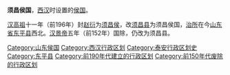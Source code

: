 '''须昌侯国'''，[[西汉|西汉]]时设置的[[侯国|侯国]]。

[[汉高祖|汉高祖]]十一年（前196年）封[[赵衍|赵衍]]为[[须昌侯|须昌侯]]，改[[须昌县|须昌县]]为须昌侯国，[[治所|治所]]在今[[山东省|山东省]][[东平县|东平县]]西北。[[汉景帝|汉景帝]]五年（前152年）国除，仍改为须昌县。

{{汉朝行政区划小作品}}
{{DEFAULTSORT:X}}
[[Category:山东侯国|Category:山东侯国]]
[[Category:西汉行政区划|Category:西汉行政区划]]
[[Category:泰安行政区划史|Category:泰安行政区划史]]
[[Category:东平县|Category:东平县]]
[[Category:前190年代建立的行政区划|Category:前190年代建立的行政区划]]
[[Category:前150年代废除的行政区划|Category:前150年代废除的行政区划]]